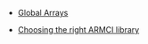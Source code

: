 *[http://www.emsl.pnl.gov/docs/global/ Global Arrays]

*[[Release66:ARMCI|Choosing the right ARMCI library]]
